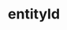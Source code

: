 ---
title: entityId
description: entityId
sidebar:
  label: entityId
  order: 1
  badge:
    text: Outdated
    variant: caution
---
